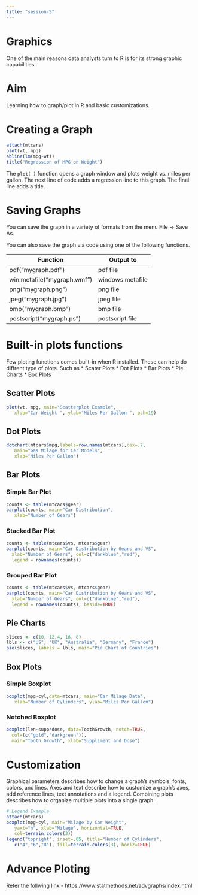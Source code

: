 ```yaml
---
title: "session-5"
---
```


# Graphics
One of the main reasons data analysts turn to R is for its strong graphic capabilities.

# Aim
Learning how to graph/plot in R and basic customizations.


# Creating a Graph
```r
attach(mtcars)
plot(wt, mpg)
abline(lm(mpg~wt))
title("Regression of MPG on Weight")
```

The `plot( )` function opens a graph window and plots weight vs. miles per gallon.
The next line of code adds a regression line to this graph. The final line adds a title.

# Saving Graphs
You can save the graph in a variety of formats from the menu
File -> Save As.

You can also save the graph via code using one of the following functions.

| Function                    | Output to        |
|-----------------------------|------------------|
| pdf("mygraph.pdf")          | pdf file         |
| win.metafile("mygraph.wmf") | windows metafile |
| png("mygraph.png")          | png file         |
| jpeg("mygraph.jpg")         | jpeg file        |
| bmp("mygraph.bmp")          | bmp file         |
| postscript("mygraph.ps")    | postscript file  |

# Built-in plots functions
Few ploting functions comes built-in when R installed. These can help do diffrent type of plots. Such as
  * Scater Plots
  * Dot Plots
  * Bar Plots
  * Pie Charts
  * Box Plots
  
## Scatter Plots
```r
plot(wt, mpg, main="Scatterplot Example",
   xlab="Car Weight ", ylab="Miles Per Gallon ", pch=19)
```
  
## Dot Plots
```r
dotchart(mtcars$mpg,labels=row.names(mtcars),cex=.7,
   main="Gas Milage for Car Models",
   xlab="Miles Per Gallon")
```

## Bar Plots

### Simple Bar Plot
```r
counts <- table(mtcars$gear)
barplot(counts, main="Car Distribution",
   xlab="Number of Gears")
```

### Stacked Bar Plot
```r
counts <- table(mtcars$vs, mtcars$gear)
barplot(counts, main="Car Distribution by Gears and VS",
  xlab="Number of Gears", col=c("darkblue","red"),
  legend = rownames(counts))
```

### Grouped Bar Plot
```r
counts <- table(mtcars$vs, mtcars$gear)
barplot(counts, main="Car Distribution by Gears and VS",
  xlab="Number of Gears", col=c("darkblue","red"),
  legend = rownames(counts), beside=TRUE)
```

## Pie Charts

```r
slices <- c(10, 12,4, 16, 8)
lbls <- c("US", "UK", "Australia", "Germany", "France")
pie(slices, labels = lbls, main="Pie Chart of Countries")
```

## Box Plots

### Simple Boxplot
```r
boxplot(mpg~cyl,data=mtcars, main="Car Milage Data",
   xlab="Number of Cylinders", ylab="Miles Per Gallon")
```

### Notched Boxplot
```r
boxplot(len~supp*dose, data=ToothGrowth, notch=TRUE,
  col=(c("gold","darkgreen")),
  main="Tooth Growth", xlab="Suppliment and Dose")
```

# Customization
Graphical parameters describes how to change a graph's symbols, fonts, colors, and lines. Axes and text describe how to customize a graph's axes, add reference lines, text annotations and a legend. Combining plots describes how to organize multiple plots into a single graph.

```r
# Legend Example
attach(mtcars)
boxplot(mpg~cyl, main="Milage by Car Weight",
   yaxt="n", xlab="Milage", horizontal=TRUE,
   col=terrain.colors(3))
legend("topright", inset=.05, title="Number of Cylinders",
   c("4","6","8"), fill=terrain.colors(3), horiz=TRUE)
```

# Advance Ploting
Refer the follwing link - https://www.statmethods.net/advgraphs/index.html
